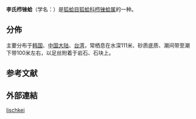 {{Speciesbox
 | image = Naturalis Biodiversity Center - ZMA.MOLL.414604 - Ctenoides lischkei (Lamy, 1930) - Limidae - Mollusc shell.jpeg
 | taxon = Ctenoides lischkei
 | authority = (Lamy, 1930)
}}

'''李氏栉锉蛤'''（学名：''{{lang|la|Ctenoides lischkei}}''）是[[狐蛤目|狐蛤目]][[狐蛤科|狐蛤科]][[栉锉蛤属|栉锉蛤属]]的一种{{r|WoRMS_505434}}。

==分佈==
主要分布于[[韩国|韩国]]、[[中国大陆|中国大陆]]、[[台湾|台湾]]，常栖息在水深111米、砂质底质、潮间带至潮下带100米左右，以足丝附着于岩石、石块上{{r|shell_2361}}。

==参考文献==
{{reflist|refs=
<ref name="shell_2361">{{cite web
 |url=http://shell.sinica.edu.tw/chinese/shellbase_detail.php?science_no=2361
 |title=国际贝库：李氏栉锉蛤
 |publisher=台湾贝类资料库
 |access-date=2009-08-11
 |language=zh-hant
 |archive-date=2021-03-08
 |archive-url=https://web.archive.org/web/20210308044101/https://shell.sinica.edu.tw/chinese/shellbase_detail.php?science_no=2361
 |dead-url=no
 }}</ref>
<ref name="WoRMS_505434">{{WoRMS |id=505434
 |title=''Ctenoides lischkei'' (Lamy, 1930)
 |last=Huber |first=M.
 |access-date=2019-01-24 }}</ref>
}}

==外部連結==
{{Taxonbar}}
[[Category:栉锉蛤属|lischkei]]